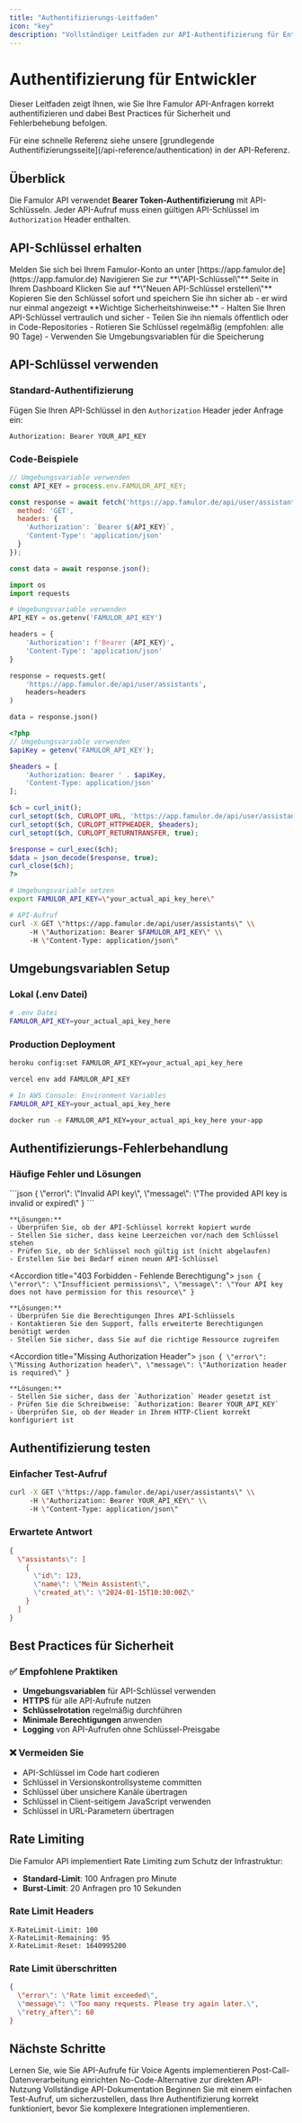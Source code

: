 ```yaml
---
title: "Authentifizierungs-Leitfaden"
icon: "key"
description: "Vollständiger Leitfaden zur API-Authentifizierung für Entwickler"
---
```


# Authentifizierung für Entwickler

Dieser Leitfaden zeigt Ihnen, wie Sie Ihre Famulor API-Anfragen korrekt authentifizieren und dabei Best Practices für Sicherheit und Fehlerbehebung befolgen.

<Info>
Für eine schnelle Referenz siehe unsere [grundlegende Authentifizierungsseite](/api-reference/authentication) in der API-Referenz.
</Info>

## Überblick

Die Famulor API verwendet **Bearer Token-Authentifizierung** mit API-Schlüsseln. Jeder API-Aufruf muss einen gültigen API-Schlüssel im `Authorization` Header enthalten.

## API-Schlüssel erhalten

<Steps>
  <Step title="Dashboard öffnen">
    Melden Sie sich bei Ihrem Famulor-Konto an unter [https://app.famulor.de](https://app.famulor.de)
  </Step>
  <Step title="API-Schlüssel Seite">
    Navigieren Sie zur **\"API-Schlüssel\"** Seite in Ihrem Dashboard
  </Step>
  <Step title="Schlüssel erstellen">
    Klicken Sie auf **\"Neuen API-Schlüssel erstellen\"**
  </Step>
  <Step title="Sicher speichern">
    Kopieren Sie den Schlüssel sofort und speichern Sie ihn sicher ab - er wird nur einmal angezeigt
  </Step>
</Steps>

<Warning>
**Wichtige Sicherheitshinweise:**
- Halten Sie Ihren API-Schlüssel vertraulich und sicher
- Teilen Sie ihn niemals öffentlich oder in Code-Repositories
- Rotieren Sie Schlüssel regelmäßig (empfohlen: alle 90 Tage)
- Verwenden Sie Umgebungsvariablen für die Speicherung
</Warning>

## API-Schlüssel verwenden

### Standard-Authentifizierung

Fügen Sie Ihren API-Schlüssel in den `Authorization` Header jeder Anfrage ein:

```
Authorization: Bearer YOUR_API_KEY
```

### Code-Beispiele

<CodeGroup>

```javascript JavaScript/Node.js
// Umgebungsvariable verwenden
const API_KEY = process.env.FAMULOR_API_KEY;

const response = await fetch('https://app.famulor.de/api/user/assistants', {
  method: 'GET',
  headers: {
    'Authorization': `Bearer ${API_KEY}`,
    'Content-Type': 'application/json'
  }
});

const data = await response.json();
```

```python Python
import os
import requests

# Umgebungsvariable verwenden
API_KEY = os.getenv('FAMULOR_API_KEY')

headers = {
    'Authorization': f'Bearer {API_KEY}',
    'Content-Type': 'application/json'
}

response = requests.get(
    'https://app.famulor.de/api/user/assistants',
    headers=headers
)

data = response.json()
```

```php PHP
<?php
// Umgebungsvariable verwenden
$apiKey = getenv('FAMULOR_API_KEY');

$headers = [
    'Authorization: Bearer ' . $apiKey,
    'Content-Type: application/json'
];

$ch = curl_init();
curl_setopt($ch, CURLOPT_URL, 'https://app.famulor.de/api/user/assistants');
curl_setopt($ch, CURLOPT_HTTPHEADER, $headers);
curl_setopt($ch, CURLOPT_RETURNTRANSFER, true);

$response = curl_exec($ch);
$data = json_decode($response, true);
curl_close($ch);
?>
```

```bash cURL
# Umgebungsvariable setzen
export FAMULOR_API_KEY=\"your_actual_api_key_here\"

# API-Aufruf
curl -X GET \"https://app.famulor.de/api/user/assistants\" \\
     -H \"Authorization: Bearer $FAMULOR_API_KEY\" \\
     -H \"Content-Type: application/json\"
```

</CodeGroup>

## Umgebungsvariablen Setup

### Lokal (.env Datei)

```bash
# .env Datei
FAMULOR_API_KEY=your_actual_api_key_here
```

### Production Deployment

<CodeGroup>

```bash Heroku
heroku config:set FAMULOR_API_KEY=your_actual_api_key_here
```

```bash Vercel
vercel env add FAMULOR_API_KEY
```

```bash AWS Lambda
# In AWS Console: Environment Variables
FAMULOR_API_KEY=your_actual_api_key_here
```

```bash Docker
docker run -e FAMULOR_API_KEY=your_actual_api_key_here your-app
```

</CodeGroup>

## Authentifizierungs-Fehlerbehandlung

### Häufige Fehler und Lösungen

<AccordionGroup>
  <Accordion title=\"401 Unauthorized - Ungültiger API-Schlüssel\">
    ```json
    {
      \"error\": \"Invalid API key\",
      \"message\": \"The provided API key is invalid or expired\"
    }
    ```
    
    **Lösungen:**
    - Überprüfen Sie, ob der API-Schlüssel korrekt kopiert wurde
    - Stellen Sie sicher, dass keine Leerzeichen vor/nach dem Schlüssel stehen
    - Prüfen Sie, ob der Schlüssel noch gültig ist (nicht abgelaufen)
    - Erstellen Sie bei Bedarf einen neuen API-Schlüssel
  </Accordion>

  <Accordion title=\"403 Forbidden - Fehlende Berechtigung\">
    ```json
    {
      \"error\": \"Insufficient permissions\",
      \"message\": \"Your API key does not have permission for this resource\"
    }
    ```
    
    **Lösungen:**
    - Überprüfen Sie die Berechtigungen Ihres API-Schlüssels
    - Kontaktieren Sie den Support, falls erweiterte Berechtigungen benötigt werden
    - Stellen Sie sicher, dass Sie auf die richtige Ressource zugreifen
  </Accordion>

  <Accordion title=\"Missing Authorization Header\">
    ```json
    {
      \"error\": \"Missing Authorization header\",
      \"message\": \"Authorization header is required\"
    }
    ```
    
    **Lösungen:**
    - Stellen Sie sicher, dass der `Authorization` Header gesetzt ist
    - Prüfen Sie die Schreibweise: `Authorization: Bearer YOUR_API_KEY`
    - Überprüfen Sie, ob der Header in Ihrem HTTP-Client korrekt konfiguriert ist
  </Accordion>
</AccordionGroup>

## Authentifizierung testen

### Einfacher Test-Aufruf

```bash
curl -X GET \"https://app.famulor.de/api/user/assistants\" \\
     -H \"Authorization: Bearer YOUR_API_KEY\" \\
     -H \"Content-Type: application/json\"
```

### Erwartete Antwort

```json
{
  \"assistants\": [
    {
      \"id\": 123,
      \"name\": \"Mein Assistent\",
      \"created_at\": \"2024-01-15T10:30:00Z\"
    }
  ]
}
```

## Best Practices für Sicherheit

### ✅ Empfohlene Praktiken

- **Umgebungsvariablen** für API-Schlüssel verwenden
- **HTTPS** für alle API-Aufrufe nutzen  
- **Schlüsselrotation** regelmäßig durchführen
- **Minimale Berechtigungen** anwenden
- **Logging** von API-Aufrufen ohne Schlüssel-Preisgabe

### ❌ Vermeiden Sie

- API-Schlüssel im Code hart codieren
- Schlüssel in Versionskontrollsysteme committen
- Schlüssel über unsichere Kanäle übertragen
- Schlüssel in Client-seitigem JavaScript verwenden
- Schlüssel in URL-Parametern übertragen

## Rate Limiting

Die Famulor API implementiert Rate Limiting zum Schutz der Infrastruktur:

- **Standard-Limit**: 100 Anfragen pro Minute
- **Burst-Limit**: 20 Anfragen pro 10 Sekunden

### Rate Limit Headers

```http
X-RateLimit-Limit: 100
X-RateLimit-Remaining: 95
X-RateLimit-Reset: 1640995200
```

### Rate Limit überschritten

```json
{
  \"error\": \"Rate limit exceeded\",
  \"message\": \"Too many requests. Please try again later.\",
  \"retry_after\": 60
}
```

## Nächste Schritte

<CardGroup cols={2}>
  <Card title=\"Ersten Anruf tätigen\" icon=\"phone\" href=\"/api-reference/calls/make\">
    Lernen Sie, wie Sie API-Aufrufe für Voice Agents implementieren
  </Card>
  <Card title=\"Webhook-Integration\" icon=\"webhook\" href=\"/api-reference/webhooks/post-call\">
    Post-Call-Datenverarbeitung einrichten
  </Card>
  <Card title=\"Automatisierungsplattform\" icon=\"wand-magic-sparkles\" href=\"/automation-platform/introduction\">
    No-Code-Alternative zur direkten API-Nutzung
  </Card>
  <Card title=\"API Referenz\" icon=\"book\" href=\"/api-reference/introduction\">
    Vollständige API-Dokumentation
  </Card>
</CardGroup>

<Tip>
Beginnen Sie mit einem einfachen Test-Aufruf, um sicherzustellen, dass Ihre Authentifizierung korrekt funktioniert, bevor Sie komplexere Integrationen implementieren.
</Tip>